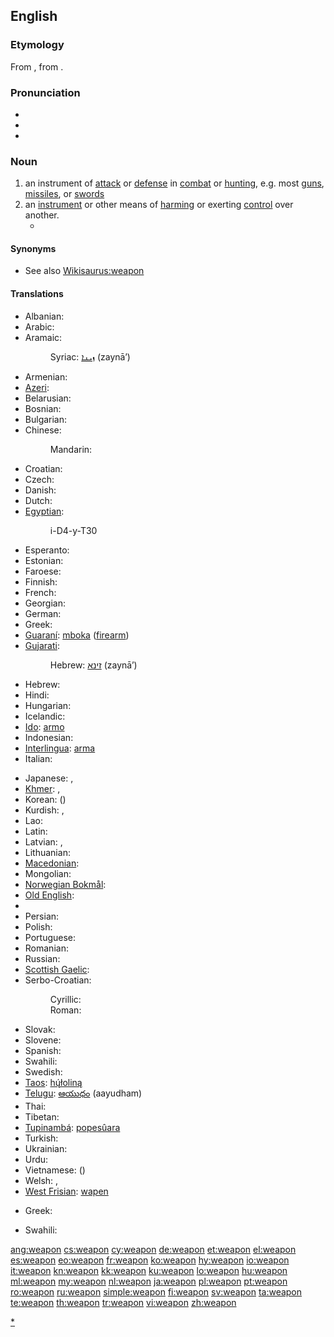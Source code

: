 ==English==

===Etymology===
From {{etyl|enm}} {{term|wepen|lang=enm}}, from {{etyl|ang}} {{term|wæpen|lang=ang}}.

===Pronunciation===
* {{IPA|/wɛpən/}}
* {{audio|en-us-weapon.ogg|Audio (US)}}
* {{rhymes|ɛpən}}

===Noun===
{{en-noun}}

# an instrument of [[attack]] or [[defense]] in [[combat]] or [[hunting]], e.g. most [[gun]]s, [[missile]]s, or [[sword]]s
# an [[instrument]] or other means of [[harm]]ing or exerting [[control]] over another.
#* {{quote-news
|year=2011
|date=January 15
|author=Phil Dawkes
|title=Stoke 2 -0 Bolton
|work=BBC
|url=http://news.bbc.co.uk/sport2/hi/football/eng_prem/9358228.stm
|page=
|passage=Rory Delap's long throw-ins are a familiar '''weapon''' to the Potters' opponents but this does not make them any easier to defend against.}}

====Synonyms====
* See also [[Wikisaurus:weapon]]

====Translations====
{{trans-top|instrument of attack or defense in combat}}
* Albanian: {{t+|sq|armë|xs=Albanian}}
* Arabic: {{t-|ar|سلاح|m|tr=silāH}}
* Aramaic:
*: Syriac: [[ܙܝܢܐ]] (zaynā’) {{m}}
* Armenian: {{t-|hy|զենք|tr=zenk'}}
* [[Azeri]]: {{t+|az|silah|xs=Azeri}}
* Belarusian: {{t|be|зброя|f|tr=zbrója|sc=Cyrl}}
* Bosnian: {{t-|bs|oružje|n}}
* Bulgarian: {{t+|bg|оръжие|n|tr=orǎ̀žie|sc=Cyrl}}
* Chinese:
*: Mandarin: {{t-|cmn|武器|tr=wǔqì|sc=Hani}}
* Croatian: {{t-|hr|oružje|n}}
* Czech: {{t+|cs|zbraň|f}}
* Danish: {{t-|da|våben|n}}
* Dutch: {{t+|nl|wapen|n}}
* [[Egyptian]]: {{tø|egy|ỉry|alt=ry|sc=Egyp}}
*: <hiero>i-D4-y-T30</hiero>
* Esperanto: {{t-|eo|armilo|xs=Esperanto}}
* Estonian: {{t+|et|relv}}
* Faroese: {{t-|fo|vápn|n|xs=Faroese}}
* Finnish: {{t+|fi|ase}}
* French: {{t+|fr|arme|f}}
* Georgian: {{t-|ka|იარაღი|tr=iaraği|sc=Geor|xs=Georgian}}
* German: {{t+|de|Waffe|f}}
* Greek: {{t+|el|όπλο|n|tr=óplo}}
* [[Guaraní]]: [[mboka]] ([[firearm]])
* [[Gujarati]]: {{t|gu|શસ્ત્ર|tr=śastra|sc=Gujr}}
*: Hebrew: [[זינא]] (zaynā’) {{m}}
* Hebrew: {{t-|he|נשק|m}}
* Hindi: {{t|hi|हथियार|m|tr=hathiyār|sc=Deva}}
* Hungarian: {{t+|hu|fegyver}}
* Icelandic: {{t+|is|vopn|n}}
* [[Ido]]: [[armo]]
* Indonesian: {{t|id|senjata}}
* [[Interlingua]]: [[arma]]
* Italian: {{t+|it|arma|f}}
{{trans-mid}}
* Japanese: {{t|ja|武器|tr=ぶき, buki|sc=Jpan}}, {{t|ja|兵器|tr=へいき, heiki|sc=Jpan}}
* [[Khmer]]: {{t|km|គ្រឿងអាវុធ|tr=krɨəng aavut|sc=Khmr}}, {{t|km|អាវុធ|tr=aavut|sc=Khmr}}
* Korean: {{t|ko|무기|tr=mugi|sc=Kore}} ({{t|ko|武器|sc=Kore}})
* Kurdish: {{t+|ku|çek}}, {{t+|ku|sîleh}}
* Lao: {{t|lo|ຄຳເພິງ|sc=Laoo}}
* Latin: {{t-|la|arma|n|p}}
* Latvian: {{t|lv|ierocis|xs=Latvian}}, {{t|lv|ieroči|xs=Latvian}}
* Lithuanian: {{t|lt|ginklas|xs=Lithuanian}}
* [[Macedonian]]: {{t|mk|оружје|n|tr=óružje|sc=Cyrl}}
* Mongolian: {{t-|mn|зэвсэг|tr=zevseg|sc=Cyrl|xs=Mongolian}}
* [[Norwegian Bokmål]]: {{tø|nb|våpen|n}}
* [[Old English]]: {{t-|ang|wæpen|alt=wǣpen|xs=Old English}}
* {{trreq|Oriya}}
* Persian: {{t+|fa|سلاح|tr=selâh|sc=fa-Arab}}
* Polish: {{t+|pl|broń|f}}
* Portuguese: {{t+|pt|arma|f}}
* Romanian: {{t+|ro|armă|f}}
* Russian: {{t+|ru|оружие|n|tr=orúžije}}
* [[Scottish Gaelic]]: {{t-|gd|arm|m|xs=Scottish Gaelic}}
* Serbo-Croatian:
*: Cyrillic: {{t|sh|оружје|n|sc=Cyrl}}
*: Roman: {{t|sh|oružje|n}}
* Slovak: {{t|sk|zbraň|f}}
* Slovene: {{t|sl|orožje|n}}
* Spanish: {{t+|es|arma|f}}
* Swahili: {{t|sw|silaha|xs=Swahili}}
* Swedish: {{t+|sv|vapen|n}}
* [[Taos]]: [[hų́łoliną]]
* [[Telugu]]: [[ఆయుధం]] (aayudham)
* Thai: {{t|th|อาวุธ|tr=aawóot|sc=Thai}}
* Tibetan: {{t|bo|མཚོན་ཆ།|sc=Tibt}}
* [[Tupinambá]]: [[popesûara]]
* Turkish: {{t+|tr|silah}}
* Ukrainian: {{t|uk|зброя|f|tr=zbrója|sc=Cyrl}}
* Urdu: {{t|ur|ہتھیار|m|tr=hathiyār|sc=ur-Arab}}
* Vietnamese: {{t|vi|vũ khí}} ({{t|vi|武器}})
* Welsh: {{t|cy|arf|m|f}}, {{t|cy|erfyn|m}}
* [[West Frisian]]: [[wapen]]
{{trans-bottom}}

{{trans-top|means of harming or exerting control}}
* Greek: {{t+|el|όπλο|n|tr=óplo|sc=Grek}}
{{trans-mid}}
* Swahili: {{t|sw|vilaha|xs=Swahili}}
{{trans-bottom}}

[[Category:en:Weapons|*]]

[[ang:weapon]]
[[cs:weapon]]
[[cy:weapon]]
[[de:weapon]]
[[et:weapon]]
[[el:weapon]]
[[es:weapon]]
[[eo:weapon]]
[[fr:weapon]]
[[ko:weapon]]
[[hy:weapon]]
[[io:weapon]]
[[it:weapon]]
[[kn:weapon]]
[[kk:weapon]]
[[ku:weapon]]
[[lo:weapon]]
[[hu:weapon]]
[[ml:weapon]]
[[my:weapon]]
[[nl:weapon]]
[[ja:weapon]]
[[pl:weapon]]
[[pt:weapon]]
[[ro:weapon]]
[[ru:weapon]]
[[simple:weapon]]
[[fi:weapon]]
[[sv:weapon]]
[[ta:weapon]]
[[te:weapon]]
[[th:weapon]]
[[tr:weapon]]
[[vi:weapon]]
[[zh:weapon]]